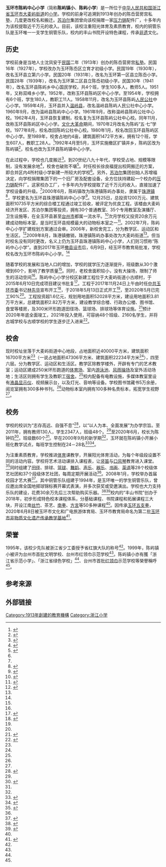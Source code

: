 {{noteTA|G1=Unit}}
{{Infobox school
|name                     = 玉环市陈屿中心小学
|image                    = Chenyu_Primary_School,_Yuhuan.jpg
|alt                      = 玉环市陈屿中心小学校门
|caption                  = 玉环市陈屿中心小学校门
|logo                     = Chenyu_Primary_School.jpg
|location                 = [[浙江省|浙江省]][[玉环市|玉环市]][[大麦屿街道|大麦屿街道]]兴港东路105号<ref>{{cite web |title=陈屿中心小学 |url=https://map.baidu.com/poi/%E9%99%88%E5%B1%BF%E4%B8%AD%E5%BF%83%E5%B0%8F%E5%AD%A6/@13489419.99,3241630.3,19z?uid=25ec69fced61887cc26c1426&ugc_type=3&ugc_ver=1&device_ratio=2&compat=1&querytype=detailConInfo&da_src=shareurl |accessdate=2020-08-19 |website=百度地图 |archive-date=2020-08-19 |archive-url=https://web.archive.org/web/20200819030256/https://map.baidu.com/poi/%E9%99%88%E5%B1%BF%E4%B8%AD%E5%BF%83%E5%B0%8F%E5%AD%A6/@13489419.99,3241630.3,19z?uid=25ec69fced61887cc26c1426&ugc_type=3&ugc_ver=1&device_ratio=2&compat=1&querytype=detailConInfo&da_src=shareurl |dead-url=no }}</ref>
|country                  = {{PRC}}
|coordinates              = {{coord|28.09947|121.16550|display=inline,title}}
|type                     = [[公办学校|公办]][[小学|小学]]
|status                   = 运营中
|motto                    = 志存高远，自强不息
|established              = {{Start date|1913|df=y}}
|founder                  = 沈凤安
|chair_label              = 党支部书记
|chairman                 = 陈钟钧<ref>{{cite news |author1=陈屿中心小学 |title=晒项目，比作为，强担当——陈屿中心小学开展6月“支部主题党日”活动 |url=https://mp.weixin.qq.com/s/fj-DcmymJ2NrqvMgEWaPcg |accessdate=2020-08-19 |date=2020-06-17 |archive-date=2020-08-19 |archive-url=https://web.archive.org/web/20200819030304/https://mp.weixin.qq.com/s/fj-DcmymJ2NrqvMgEWaPcg |dead-url=no }}</ref>
|president                = 陈钟钧
|teaching_staff           = 130人（2011年）
|students                 = 2,347人（2011年）
|classes                  = 60个（2020年）
|campus_size              = 40,000平方米（占地面积）<br/>16,700平方米（建筑面积）
|slogan                   = 以人为本、全面发展
|song                     = 《陈小个个好少年》<ref>{{cite news |author1=陈屿中心小学 |title=唱响中国梦 阳光下成长——陈屿中心小学举行庆“六一”文艺汇演 |url=https://mp.weixin.qq.com/s/ti0a8eXi4x6QYd2GoXMXkg |accessdate=2020-08-19 |date=2019-05-30 |archive-date=2020-08-19 |archive-url=https://web.archive.org/web/20200819030307/https://mp.weixin.qq.com/s/ti0a8eXi4x6QYd2GoXMXkg |dead-url=no }}</ref>
|newspaper                = 
|communities              = 
|feeders                  = 
|website                  = 
|mapframe                 = no
|footnotes                = 
}}
'''玉环市陈屿中心小学'''（简称'''陈屿镇小'''、'''陈屿小学'''）是一所位于[[中华人民共和国|中华人民共和国]][[浙江省|浙江省]][[玉环市|玉环市]][[大麦屿街道|大麦屿街道]]的[[小学|小学]]。学校的前身可追溯到1913年创办的陈岙营房宫私塾，几度更改校名和搬迁。[[苏泊尔|苏泊尔]]集团曾向该校捐赠一家[[压力锅|压力锅]]配件厂，十多年内为该校提取近千万元的收入。目前，该校注重阳光体育及素质教育，校内的铜管乐队是玉环唯一一支学生铜管乐队，校内的丰山书院开设特色课程，传承[[非物质文化遗产|非遗]]文化。

== 历史 ==
学校前身是当地人士沈凤安于[[民国纪年|民国]]二年（1913年）创办的陈岙营房宫[[私塾|私塾]]。民国16年（1927年），学校改办为玉环陈岙区立育才初级小学。民国19年（1930年），改名玉环县立第六小学。民国20年（1931年），改名为玉环第一区县立陈岙小学。民国28年（1939年），改名为玉环第二区县立陈岙初级小学。民国30年（1941年），改名玉环县陈屿乡中心国民学校，共4个班，学生100多人，教师5人。1951年，又称双峰乡小学。1952年，改称玉环县陈屿区中心小学。至1954年，学校拥有6个班，学生180人，教职工11人。1958年11月，改名为玉环县陈屿[[人民公社|人民公社]]中心小学。1959年4月，玉环县并入[[温岭县|温岭县]]，改名温岭县陈屿人民公社中心小学。1960年9月，改为温岭县陈屿中心小学。1961年9月，改称温岭县陈屿公社中心校。1962年4月，玉环县恢复建制，校名复为玉环县陈屿公社中心校。同年11月，改称玉环县陈屿区中心小学。[[文化大革命|文化大革命]]期间，1970年2月改名为陈屿“五·七”学校。1977年8月，校名改回陈屿公社中心校。1980年1月，校名改回玉环县陈屿区中心小学。至1989年，校舍占地约4亩，建筑面积1472平方米，拥有12个班，学生607人，教职工28人。<ref>{{cite book |author1=玉环县教育委员会 |title=第五章 小学教育 第四节 学校选介 陈屿区中心小学 |work=玉环县教育志 |date=1993-10 |publisher=浙江大学出版社 |location=杭州 |isbn=7-308-01292-1 |url=http://diglweb.zjlib.net.cn:8081/zjtsg/dfz/dfzd.jsp?searchword=%B9%DD%B2%D8%B1%EA%CA%B6%3D%27G527.554_110_1993%27*%D2%BB%BC%B6%C4%BF%C2%BC%3D%27%B5%DA%CE%E5%D5%C2%D0%A1%D1%A7%BD%CC%D3%FD%27*%B6%FE%BC%B6%C4%BF%C2%BC%3D%27%B5%DA%CB%C4%BD%DA%D1%A7%D0%A3%D1%A1%BD%E9%27&channelid=91361&record=4 |accessdate=2020-08-19 |archive-date=2020-08-19 |archive-url=https://web.archive.org/web/20200819030309/http://diglweb.zjlib.net.cn:8081/zjtsg/dfz/dfzd.jsp?searchword=%EF%BF%BD%DD%B2%D8%B1%EF%BF%BD%CA%B6%3D%27G527.554_110_1993%27%2A%D2%BB%EF%BF%BD%EF%BF%BD%C4%BF%C2%BC%3D%27%EF%BF%BD%EF%BF%BD%EF%BF%BD%EF%BF%BD%EF%BF%BD%EF%BF%BD%D0%A1%D1%A7%EF%BF%BD%EF%BF%BD%EF%BF%BD%EF%BF%BD%27%2A%EF%BF%BD%EF%BF%BD%EF%BF%BD%EF%BF%BD%C4%BF%C2%BC%3D%27%EF%BF%BD%EF%BF%BD%EF%BF%BD%C4%BD%EF%BF%BD%D1%A7%D0%A3%D1%A1%EF%BF%BD%EF%BF%BD%27&channelid=91361&record=4 |dead-url=no }}</ref>1992年4月至5月，玉环实施撤区扩镇并乡，陈屿区改为陈屿镇<ref name="玉环县志建置沿革">{{cite book|title=玉环县志|publisher=汉语大词典出版社|isbn=7-5432-0111-9|year=1994|url=http://diglweb.zjlib.net.cn:8081/zjtsg/dfz/dfzd.jsp?searchword=%B9%DD%B2%D8%B1%EA%CA%B6%3D%27K295.54110.3%2895%29%27*%D2%BB%BC%B6%C4%BF%C2%BC%3D%27%B5%DA%D2%BB%B1%E0++%BD%A8%D6%C3%27&channelid=91361&record=1|first=|location=上海|pages=|work=第一编建置 第一章沿革|last=浙江省玉环县编史修志委员会|access-date=2020-08-19|archive-date=2020-08-19|archive-url=https://web.archive.org/web/20200819030309/http://diglweb.zjlib.net.cn:8081/zjtsg/dfz/dfzd.jsp?searchword=%EF%BF%BD%DD%B2%D8%B1%EF%BF%BD%CA%B6%3D%27K295.54110.3%2895%29%27%2A%D2%BB%EF%BF%BD%EF%BF%BD%C4%BF%C2%BC%3D%27%EF%BF%BD%EF%BF%BD%D2%BB%EF%BF%BD%EF%BF%BD++%EF%BF%BD%EF%BF%BD%EF%BF%BD%EF%BF%BD%27&channelid=91361&record=1|dead-url=no}}</ref>，校名也改为玉环县陈屿镇中心小学。

在此过程中，学校也几度搬迁<ref name=":0">{{Cite news|url=http://www.jryh.com.cn/html/2011-03/17/content_7_5.htm|title=加强学生社团建设 全面拓展学生素质教育——陈屿中心小学简介|author=|date=2011-03-17|work=今日玉环|publisher=|accessdate=2020-08-18|language=|format=|archive-date=2020-08-19|archive-url=https://web.archive.org/web/20200819030308/http://www.jryh.com.cn/html/2011-03/17/content_7_5.htm|dead-url=no}}</ref>。到20世纪八九十年代，学校受占地、规模等限制，没有发展余地<ref name=":1">{{Cite news|url=http://www.jryh.com.cn/html/1996-09/09/content_2_11.htm|title=似蜡烛燃烧自己——记省优秀教育工作者徐良福|author=|date=1996-09-09|work=玉环报|publisher=|accessdate=2020-08-18|language=|format=|archive-date=2020-08-19|archive-url=https://web.archive.org/web/20200819030308/http://www.jryh.com.cn/html/1996-09/09/content_2_11.htm|dead-url=no}}</ref>，校舍也破败不堪<ref name=":2">{{Cite news|url=http://www.jryh.com.cn/html/2011-08/16/content_3_1.htm|title=17载1.2亿元捐助公益事业 “苏泊尔”摘中华慈善奖|author=张荣|date=2011-08-16|work=今日玉环|publisher=|accessdate=2020-08-18|language=|format=|archive-date=2020-08-19|archive-url=https://web.archive.org/web/20200819030322/http://www.jryh.com.cn/html/2011-08/16/content_3_1.htm|dead-url=no}}</ref>。时任校长徐良福提出校网搬迁的方案，即合并区内4所村级小学新建一所较大的学校<ref name=":1" />。另外，[[苏泊尔|苏泊尔]]集团创始人苏增福决定，向学校捐赠集团下的一个旧厂房及配套设备，全方位扶持建起一个校办的[[壓力鍋|压力锅]]配件厂。这家校办工厂，十多年内为学校提取了近千万元的收入，直接加速了学校设备的升级。<ref name=":2" />2000年6月，陈屿镇改为珠港镇陈屿办事处，隶属于[[珠港镇|珠港镇]]<ref name="政区大典">{{Cite book|title=中华人民共和国政区大典 浙江省卷|last=尚清|first=主编|last2=中华人民共和国民政部|publisher=中国社会出版社|year=2015-03|isbn=978-7-5087-4991-4|location=北京|pages=1894-1895}}</ref>，学校更名为玉环县珠港镇陈屿中心小学<ref name="yuhuangov">{{cite web |author1=玉环市教育局 |title=玉环市教育局关于做好部分学校校名更改的通知 |url=http://www.yuhuan.gov.cn/art/2017/6/9/art_1584830_29761606.html |website=玉环市人民政府网站 |accessdate=2020-08-19 |date=2017-06-09 |archive-date=2020-08-19 |archive-url=https://web.archive.org/web/20200819030314/http://www.yuhuan.gov.cn/art/2017/6/9/art_1584830_29761606.html |dead-url=no }}</ref>。12月25日，总投资1200万元、建筑面积10735平方米的综合楼工程通过竣工验收，被评定为优良工程。该楼由大麦屿经济开发区、苏泊尔集团等投资，拥有30个普通教室、35个专用教室及演播厅、卫生设施等，在全玉环县甚至[[台州市|台州市]]都属一流水平。<ref name=":3">{{Cite news|url=http://www.jryh.com.cn/html/2001-01/10/content_3_3.htm|title=陈屿中心小学综合楼通过竣工验收|author=罗利君|date=2001-01-10|work=玉环报|publisher=|accessdate=2020-08-18|language=|format=|archive-date=2020-08-19|archive-url=https://web.archive.org/web/20200819030336/http://www.jryh.com.cn/html/2001-01/10/content_3_3.htm|dead-url=no}}</ref>次月学校又投资20余万元建成动物标本室，是当时玉环县规模最大的动物标本室之一<ref name=":4">{{Cite news|url=http://www.jryh.com.cn/html/2001-02/01/content_3_5.htm|title=陈屿小学不惜重金建动物标本室|author=张扬|date=2001-02-01|work=玉环报|publisher=|accessdate=2020-08-18|language=|format=|archive-date=2020-08-19|archive-url=https://web.archive.org/web/20200819030316/http://www.jryh.com.cn/html/2001-02/01/content_3_5.htm|dead-url=no}}</ref>。2002年7月，陈屿中心小学扩建规划方案通过会审。2006年，新校舍完工，分为教学区、运动区和生活区。<ref name=":5">{{Cite news|url=http://www.jryh.com.cn/html/2002-07/09/content_2_10.htm|title=陈屿中心小学扩建规划通过会审 4年崛起一座现代化小学|author=钟军海|date=2002-07-09|work=玉环报|publisher=|accessdate=2020-08-18|language=|format=|archive-date=2020-08-19|archive-url=https://web.archive.org/web/20200819030322/http://www.jryh.com.cn/html/2002-07/09/content_2_10.htm|dead-url=no}}</ref>2009年8月，珠港镇撤销，珠港镇陈屿办事处改为大麦屿街道<ref name="政区大典" />。但当时校名没有同时更改，名义上仍为玉环县珠港镇陈屿中心小学，人们则习惯称“陈屿中心小学”。直到2017年玉环[[县级市|撤县设市]]后，6月9日，经玉环市教育局批准，学校校名改为玉环市陈屿中心小学。<ref name="yuhuangov" />

随着学校的发展和当地人口的增加，学校的就学压力逐渐提升，班级数从30个激增到60个，影响了教学质量<ref name=":6" />。同时，老校舍面积较小，没有大操场，限制了师生的活动空间<ref name=":10" />。陈屿中心小学分校区新建工程位于大麦屿街道小古顺村，于2015年6月10日完成项目建议书批复<ref>{{Cite news|url=http://www.jryh.com.cn/html/2017-11/27/content_4_2.htm|title=2017年教育开工项目|author=|date=2017-11-27|work=今日玉环|publisher=|accessdate=2020-08-18|language=|format=|archive-date=2020-08-19|archive-url=https://web.archive.org/web/20200819030317/http://www.jryh.com.cn/html/2017-11/27/content_4_2.htm|dead-url=no}}</ref>。工程于2017年11月24日上午由时任[[中国共产党玉环市委员会|中共玉环市委]]书记[[林先华|林先华]]宣布开工<ref>{{Cite news|url=http://www.jryh.com.cn/html/2017-11/27/content_1_2.htm|title=我市10个教育重大项目集中开工 林先华宣布开工并参加有关项目奠基仪式|author=应挺刚|date=2017-11-27|work=今日玉环|publisher=|accessdate=2020-08-18|language=|format=|archive-date=2020-08-19|archive-url=https://web.archive.org/web/20200819030320/http://www.jryh.com.cn/html/2017-11/27/content_1_2.htm|dead-url=no}}</ref>，于2018年5月13日正式开工<ref name=":10" />，至2020年5月已完工90%<ref name=":6" />。工程投资超1.6亿元，规划用地面积52028平方米，建设用地面积3.81万平方米，总建筑面积2.82万平方米，建设教学综合楼、行政办公楼、图书馆、食堂等楼房，及300米环形跑道田径场、篮球场、排球场等体育设施。<ref name=":10">{{Cite news|url=http://www.jryh.com.cn/html/2019-05/27/content_2_1.htm|title=合理安排工序 紧盯工程质量 陈屿中心小学分校区建设正酣|author=胡琼晓 金榆也 陈衡|date=2019-05-27|work=今日玉环|publisher=|accessdate=2020-08-18|language=|format=|archive-date=2020-08-19|archive-url=https://web.archive.org/web/20200819030320/http://www.jryh.com.cn/html/2019-05/27/content_2_1.htm|dead-url=no}}</ref>预计2020年年底全面竣工，2021年投入使用，可容纳48个班级、2160名学生，并将古城学校与古顺学校的学生逐步迁入进来<ref name=":6">{{Cite news|url=http://www.jryh.com.cn/html/2020-05/06/content_1_4.htm|title=我市大力推进教育工程项目建设|author=吕琼雅 胡存超 陈盼希 茹冠钦 董姿平|date=2020-05-06|work=今日玉环|publisher=|accessdate=2020-08-18|language=|format=|archive-date=2020-08-19|archive-url=https://web.archive.org/web/20200819030321/http://www.jryh.com.cn/html/2020-05/06/content_1_4.htm|dead-url=no}}</ref>。

== 校舍 ==
现时校址坐落于大麦屿街道中心地段，占地面积近40000平方米，建筑面积16700平方米<ref name=":0" />（一说占地面积47306平方米、建筑面积22234平方米<ref name=":5" />），四至六层。分为教学区、运动区和生活区。教学区除教学楼外，开辟有专门的艺术教室；运动区建成250米环形跑道的[[體育場|体育场]]、室内[[游泳池|游泳池]]、[[风雨操场|风雨操场]]及室外活动场地；生活区则拥有学生及教职工[[宿舍|宿舍]]。<ref name=":5" />校内配备有电教设施，多媒体教室里设有[[液晶显示器|液晶显示仪]]、视频展示台，以及灯光、音响等设备。学校图书馆藏书5万余册，阅览室拥有300多种书刊。<ref name=":0" />动物标本室内拥有100多种名贵标本，拓宽学生视野<ref name=":4" />。

== 校务 ==
学校的校训为“志存高远、自强不息”<ref>{{cite news |author1=陈屿中心小学 |title=“六一”暖心助学 拥有明亮“视界”——爱心人士到陈屿中心小学慰问学生 |url=https://mp.weixin.qq.com/s/1Iz10GTwgTs5X9TKjmRsUQ |accessdate=2020-08-19 |date=2020-05-31 |archive-date=2020-08-19 |archive-url=https://web.archive.org/web/20200819030322/https://mp.weixin.qq.com/s/1Iz10GTwgTs5X9TKjmRsUQ |dead-url=no }}</ref>，以“以人为本、全面发展”为办学宗旨。至2011年，拥有教师130人，学生2347人，班级48个。<ref name=":0" />至2020年6月，校长为陈钟钧<ref name=":7">{{Cite news|url=http://www.jryh.com.cn/html/2020-06/03/content_2_1.htm|title=书香溢校园 文化润人心 10所“校中书院”建成投用|author=张莺莺 王凌轩 董姿平|date=2020-06-03|work=今日玉环|publisher=|accessdate=2020-08-18|language=|format=|archive-date=2020-08-19|archive-url=https://web.archive.org/web/20200819030325/http://www.jryh.com.cn/html/2020-06/03/content_2_1.htm|dead-url=no}}</ref>，班级数60个<ref name=":6" />。早在2000年9月的新学期<ref name=":3" />，玉环就在陈屿镇小开展小班化教学试点，每班学生控制在24－28名<ref>{{Cite news|url=http://www.jryh.com.cn/html/2003-04/16/content_1_7.htm|title=今日关注：县教育局发布全县中学招生信息 6月，开始牵动多少人的心弦|author=本报记者|date=2003-04-16|work=玉环报|publisher=|accessdate=2020-08-18|language=|format=|archive-date=2020-08-19|archive-url=https://web.archive.org/web/20200819030330/http://www.jryh.com.cn/html/2003-04/16/content_1_7.htm|dead-url=no}}</ref><ref>{{Cite news|url=http://www.jryh.com.cn/html/2001-12/07/content_3_2.htm|title=创建“省教育强县”专题报道|author=谢珍琦|date=2001-12-07|work=玉环报|publisher=|accessdate=2020-08-18|language=|format=|archive-date=2020-08-19|archive-url=https://web.archive.org/web/20200819030329/http://www.jryh.com.cn/html/2001-12/07/content_3_2.htm|dead-url=no}}</ref>。

为注重素质教育，学校推进[[体育|体育]]课教学，开展阳光体育活动，为每个年级段设置不同的活动内容。学校将艺术活动课排入课程表，让[[直笛|竖笛]]与[[口风琴|口风琴]]教育进入课堂。<ref>{{Cite news|url=http://www.jryh.com.cn/html/2016-05/03/content_11_1.htm|title=体艺教育育蓓蕾特色飘香香满园——陈屿中心小学|author=|date=2016-05-03|work=今日玉环|publisher=|accessdate=2020-08-18|language=|format=|archive-date=2020-08-19|archive-url=https://web.archive.org/web/20200819030336/http://www.jryh.com.cn/html/2016-05/03/content_11_1.htm|dead-url=no}}</ref>同时组建了[[田径|田径]]、排球、[[篮球|篮球]]、[[舞蹈|舞蹈]]、[[声乐|声乐]]、[[器乐|器乐]]、[[书画|书画]]、[[英语|英语]]等28个校级体艺社团和37个段级体艺社团，每周定期开展活动<ref name=":0" />。2008年1月，学校举办首届校园才艺大赛<ref>{{Cite news|url=http://www.jryh.com.cn/html/2008-01/14/content_1_3.htm|title=校园播报|author=|date=2008-01-14|work=今日玉环·七彩校园|publisher=|accessdate=2020-08-18|language=|format=|archive-date=2020-08-19|archive-url=https://web.archive.org/web/20200819030338/http://www.jryh.com.cn/html/2008-01/14/content_1_3.htm|dead-url=no}}</ref>。其中铜管乐队组建于1994年，是玉环唯一的学生铜管乐队，曾应邀出席全国地掷球锦标赛开幕式表演，并多次获奖或受邀演出。学校也大力支持乐队的建设，花费30余万先后三次帮助购买乐器。<ref>{{Cite news|url=http://www.jryh.com.cn/html/2013-07/08/content_11_1.htm|title=鼓乐铿锵19载——小记陈屿中心小学铜管乐队|author=陈钟钧|date=2013-07-08|work=今日玉环|publisher=|accessdate=2020-08-18|language=|format=|archive-date=2020-08-19|archive-url=https://web.archive.org/web/20200819030337/http://www.jryh.com.cn/html/2013-07/08/content_11_1.htm|dead-url=no}}</ref><ref>{{Cite news|url=http://www.jryh.com.cn/html/2007-01/15/content_9_4.htm|title=陈屿中心小学 铜管乐队增亮升旗仪式|author=陈钟钧|date=2007-01-15|work=今日玉环|publisher=|accessdate=2020-08-18|language=|format=|archive-date=2020-08-19|archive-url=https://web.archive.org/web/20200819030341/http://www.jryh.com.cn/html/2007-01/15/content_9_4.htm|dead-url=no}}</ref>校内的“丰山书院”创办于2018年，初步形成特色校本课程体系，分基础课程、书院课程和拓展课程三大块，开设江南[[丝竹|丝竹]]、茶艺、[[南拳|南拳]]、[[方言|方言]]等50多种课程<ref name=":7" />。因传承[[玉环五支拳|玉环五支拳]]，2020年6月8日被玉环市文化和广电旅游体育局、玉环市教育局命名为第二批[[玉环市非物质文化遗产传承教学基地|玉环市非物质文化遗产传承教学基地]]<ref>{{Cite web|title=关于公布第二批玉环市非物质文化遗产传承教学基地的通知|url=http://www.yuhuan.gov.cn/art/2020/6/8/art_1588120_45467002.html|accessdate=2020-07-12|author=玉环市文化和广电旅游体育局、玉环市教育局|date=2020-06-08|format=|publisher=玉环市人民政府网站|language=|archive-date=2020-08-19|archive-url=https://web.archive.org/web/20200819030339/http://www.yuhuan.gov.cn/art/2020/6/8/art_1588120_45467002.html|dead-url=yes}}</ref>。

== 荣誉 ==
1995年，该校少先队被浙江省少工委授予省红旗大队的称号<ref name=":1" />。1999年，陈屿镇小被评为台州市首批文明学校、台州市红领巾示范学校<ref name=":3" />。陈屿镇小亦有獲「浙江省示范小学」、「浙江省绿色学校」<ref name=":0" />、台州市首批[[紅領巾|红领巾]]示范学校等榮譽稱呼<ref name=":5" />。

== 参考来源 ==
{{Reflist|30em}}

== 外部链接 ==
{{玉环教育}}

[[Category:1913年創建的教育機構|Category:1913年創建的教育機構]]
[[Category:浙江小学|Category:浙江小学]]